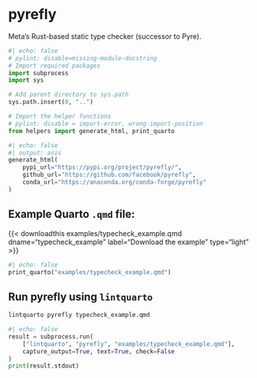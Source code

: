 <hr style="height:0pt; visibility:hidden;" />

# pyrefly

Meta's Rust-based static type checker (successor to Pyre).

```python
#| echo: false
# pylint: disable=missing-module-docstring
# Import required packages
import subprocess
import sys

# Add parent directory to sys.path
sys.path.insert(0, "..")

# Import the helper functions
# pylint: disable = import-error, wrong-import-position
from helpers import generate_html, print_quarto
```

```python
#| echo: false
#| output: asis
generate_html(
    pypi_url="https://pypi.org/project/pyrefly/",
    github_url="https://github.com/facebook/pyrefly",
    conda_url="https://anaconda.org/conda-forge/pyrefly"
)
```

## Example Quarto `.qmd` file:

{{< downloadthis examples/typecheck_example.qmd dname="typecheck_example" label="Download the example" type="light" >}}

:::{.pale-grey}
```python
#| echo: false
print_quarto("examples/typecheck_example.qmd")
```
:::

## Run pyrefly using `lintquarto`

```.bash
lintquarto pyrefly typecheck_example.qmd
```

:::{.pale-green}
<style>
.cell-output-stdout code {
  word-break: break-word !important;
  white-space: pre-wrap !important;
}
</style>
```python
#| echo: false
result = subprocess.run(
    ["lintquarto", "pyrefly", "examples/typecheck_example.qmd"],
    capture_output=True, text=True, check=False
)
print(result.stdout)
```
:::